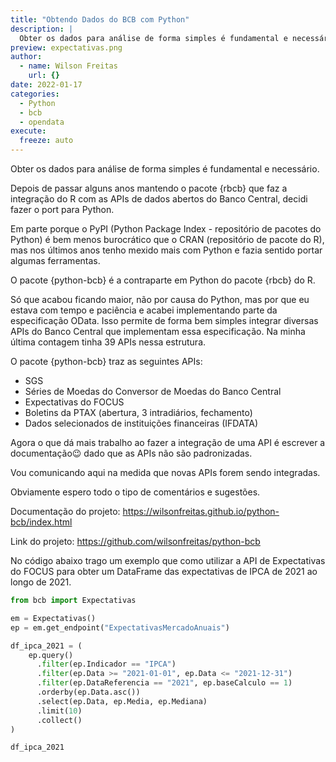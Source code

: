 ```yaml
---
title: "Obtendo Dados do BCB com Python"
description: |
  Obter os dados para análise de forma simples é fundamental e necessário.
preview: expectativas.png
author:
  - name: Wilson Freitas
    url: {}
date: 2022-01-17
categories:
  - Python
  - bcb
  - opendata
execute: 
  freeze: auto
---
```



Obter os dados para análise de forma simples é fundamental e necessário.

Depois de passar alguns anos mantendo o pacote {rbcb} que faz a integração do R com as APIs de dados abertos do Banco Central, decidi fazer o port para Python.

Em parte porque o PyPI (Python Package Index - repositório de pacotes do Python) é bem menos burocrático que o CRAN (repositório de pacote do R), mas nos últimos anos tenho mexido mais com Python e fazia sentido portar algumas ferramentas.

O pacote {python-bcb} é a contraparte em Python do pacote {rbcb} do R.

Só que acabou ficando maior, não por causa do Python, mas por que eu estava com tempo e paciência e acabei implementando parte da especificação OData. Isso permite de forma bem simples integrar diversas APIs do Banco Central que implementam essa especificação. Na minha última contagem tinha 39 APIs nessa estrutura.

O pacote {python-bcb} traz as seguintes APIs:

- SGS
- Séries de Moedas do Conversor de Moedas do Banco Central
- Expectativas do FOCUS
- Boletins da PTAX (abertura, 3 intradiários, fechamento)
- Dados selecionados de instituições financeiras (IFDATA)

Agora o que dá mais trabalho ao fazer a integração de uma API é escrever a documentação😉 dado que as APIs não são padronizadas.

Vou comunicando aqui na medida que novas APIs forem sendo integradas.

Obviamente espero todo o tipo de comentários e sugestões.

Documentação do projeto: <https://wilsonfreitas.github.io/python-bcb/index.html>

Link do projeto: <https://github.com/wilsonfreitas/python-bcb>

No código abaixo trago um exemplo que como utilizar a API de Expectativas do FOCUS para obter um DataFrame das expectativas de IPCA de 2021 ao longo de 2021.

```python
from bcb import Expectativas

em = Expectativas()
ep = em.get_endpoint("ExpectativasMercadoAnuais")

df_ipca_2021 = (
    ep.query()
      .filter(ep.Indicador == "IPCA")
      .filter(ep.Data >= "2021-01-01", ep.Data <= "2021-12-31")
      .filter(ep.DataReferencia == "2021", ep.baseCalculo == 1)
      .orderby(ep.Data.asc())
      .select(ep.Data, ep.Media, ep.Mediana)
      .limit(10)
      .collect()
)

df_ipca_2021
```






